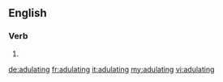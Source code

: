==English==

===Verb===
{{head|en|present participle}}

# {{present participle of|adulate|lang=en}}

[[de:adulating]]
[[fr:adulating]]
[[it:adulating]]
[[my:adulating]]
[[vi:adulating]]
